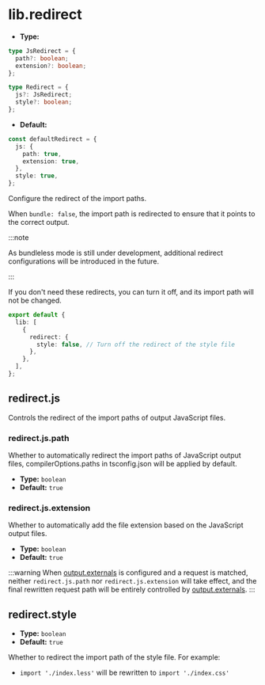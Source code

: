# lib.redirect

- **Type:**

```ts
type JsRedirect = {
  path?: boolean;
  extension?: boolean;
};

type Redirect = {
  js?: JsRedirect;
  style?: boolean;
};
```

- **Default:**

```ts
const defaultRedirect = {
  js: {
    path: true,
    extension: true,
  },
  style: true,
};
```

Configure the redirect of the import paths.

When `bundle: false`, the import path is redirected to ensure that it points to the correct output.

:::note

As bundleless mode is still under development, additional redirect configurations will be introduced in the future.

:::

If you don't need these redirects, you can turn it off, and its import path will not be changed.

```ts title="rslib.config.ts"
export default {
  lib: [
    {
      redirect: {
        style: false, // Turn off the redirect of the style file
      },
    },
  ],
};
```

## redirect.js

Controls the redirect of the import paths of output JavaScript files.

### redirect.js.path

Whether to automatically redirect the import paths of JavaScript output files, compilerOptions.paths in tsconfig.json will be applied by default.

- **Type:** `boolean`
- **Default:** `true`

### redirect.js.extension

Whether to automatically add the file extension based on the JavaScript output files.

- **Type:** `boolean`
- **Default:** `true`

:::warning
When [output.externals](/config/rsbuild/output#outputexternals) is configured and a request is matched, neither `redirect.js.path` nor `redirect.js.extension` will take effect, and the final rewritten request path will be entirely controlled by [output.externals](/config/rsbuild/output#outputexternals).
:::

## redirect.style

- **Type:** `boolean`
- **Default:** `true`

Whether to redirect the import path of the style file. For example:

- `import './index.less'` will be rewritten to `import './index.css'`
